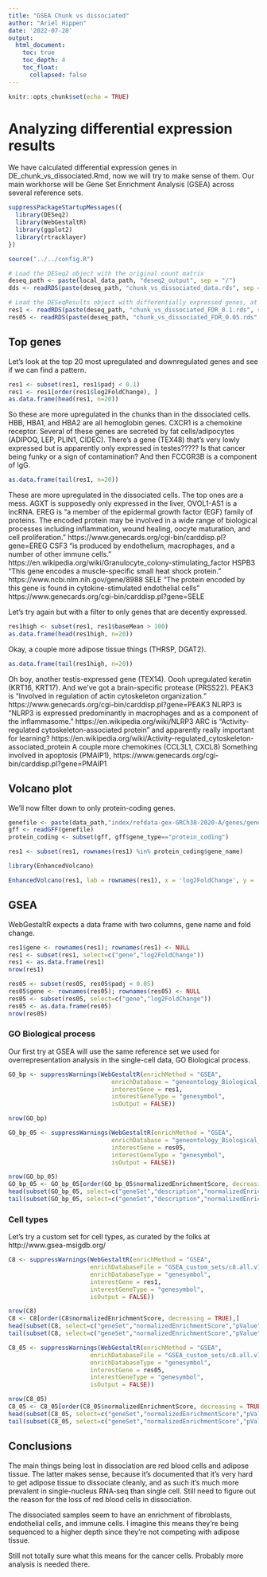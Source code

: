```yaml
---
title: "GSEA Chunk vs dissociated"
author: "Ariel Hippen"
date: '2022-07-28'
output: 
  html_document:
    toc: true
    toc_depth: 4
    toc_float:
      collapsed: false
---
```


```r
knitr::opts_chunk$set(echo = TRUE)
```

# Analyzing differential expression results

We have calculated differential expression genes in DE_chunk_vs_dissociated.Rmd, now we will try to make sense of them. Our main workhorse will be Gene Set Enrichment Analysis (GSEA) across several reference sets.

```r
suppressPackageStartupMessages({
  library(DESeq2)
  library(WebGestaltR)
  library(ggplot2)
  library(rtracklayer)
})

source("../../config.R")
```

```r
# Load the DESeq2 object with the original count matrix
deseq_path <- paste(local_data_path, "deseq2_output", sep = "/")
dds <- readRDS(paste(deseq_path, "chunk_vs_dissociated_data.rds", sep = "/"))

# Load the DESeqResults object with differentially expressed genes, at FDR 0.1 and 0.05
res1 <- readRDS(paste(deseq_path, "chunk_vs_dissociated_FDR_0.1.rds", sep = "/"))
res05 <- readRDS(paste(deseq_path, "chunk_vs_dissociated_FDR_0.05.rds", sep = "/"))
```

## Top genes

Let's look at the top 20 most upregulated and downregulated genes and see if we can find a pattern.

```r
res1 <- subset(res1, res1$padj < 0.1)
res1 <- res1[order(res1$log2FoldChange), ]
as.data.frame(head(res1, n=20))
```
So these are more upregulated in the chunks than in the dissociated cells. HBB, HBA1, and HBA2 are all hemoglobin genes. CXCR1 is a chemokine receptor. Several of these genes are secreted by fat cells/adipocytes (ADIPOQ, LEP, PLIN1, CIDEC). There's a gene (TEX48) that's very lowly expressed but is apparently only expressed in testes????? Is that cancer being funky or a sign of contamination? And then FCCGR3B is a component of IgG.

```r
as.data.frame(tail(res1, n=20))
```
These are more upregulated in the dissociated cells. The top ones are a mess. AGXT is supposedly only expressed in the liver, OVOL1-AS1 is a lncRNA.
EREG is "a member of the epidermal growth factor (EGF) family of proteins. The encoded protein may be involved in a wide range of biological processes including inflammation, wound healing, oocyte maturation, and cell proliferation." https://www.genecards.org/cgi-bin/carddisp.pl?gene=EREG
CSF3 "is produced by endothelium, macrophages, and a number of other immune cells." https://en.wikipedia.org/wiki/Granulocyte_colony-stimulating_factor
HSPB3 "This gene encodes a muscle-specific small heat shock protein." https://www.ncbi.nlm.nih.gov/gene/8988
SELE "The protein encoded by this gene is found in cytokine-stimulated endothelial cells" https://www.genecards.org/cgi-bin/carddisp.pl?gene=SELE

Let's try again but with a filter to only genes that are decently expressed.

```r
res1high <- subset(res1, res1$baseMean > 100)
as.data.frame(head(res1high, n=20))
```

Okay, a couple more adipose tissue things (THRSP, DGAT2).

```r
as.data.frame(tail(res1high, n=20))
```

Oh boy, another testis-expressed gene (TEX14). Oooh upregulated keratin (KRT16, KRT17). And we've got a brain-specific protease (PRSS22).
PEAK3 is "Involved in regulation of actin cytoskeleton organization." https://www.genecards.org/cgi-bin/carddisp.pl?gene=PEAK3
NLRP3 is "NLRP3 is expressed predominantly in macrophages and as a component of the inflammasome." https://en.wikipedia.org/wiki/NLRP3
ARC is "Activity-regulated cytoskeleton-associated protein" and apparently really important for learning? https://en.wikipedia.org/wiki/Activity-regulated_cytoskeleton-associated_protein
A couple more chemokines (CCL3L1, CXCL8)
Something involved in apoptosis (PMAIP1), https://www.genecards.org/cgi-bin/carddisp.pl?gene=PMAIP1

## Volcano plot

We'll now filter down to only protein-coding genes.

```r
genefile <- paste(data_path,"index/refdata-gex-GRCh38-2020-A/genes/genes.gtf",sep = "/")
gff <- readGFF(genefile)
protein_coding <- subset(gff, gff$gene_type=="protein_coding")

res1 <- subset(res1, rownames(res1) %in% protein_coding$gene_name)
```

```r
library(EnhancedVolcano)

EnhancedVolcano(res1, lab = rownames(res1), x = 'log2FoldChange', y = 'pvalue')
```



## GSEA

WebGestaltR expects a data frame with two columns, gene name and fold change.

```r
res1$gene <- rownames(res1); rownames(res1) <- NULL
res1 <- subset(res1, select=c("gene","log2FoldChange"))
res1 <- as.data.frame(res1)
nrow(res1)

res05 <- subset(res05, res05$padj < 0.05)
res05$gene <- rownames(res05); rownames(res05) <- NULL
res05 <- subset(res05, select=c("gene","log2FoldChange"))
res05 <- as.data.frame(res05)
nrow(res05)
```
### GO Biological process

Our first try at GSEA will use the same reference set we used for overrepresentation analysis in the single-cell data, GO Biological process.

```r
GO_bp <- suppressWarnings(WebGestaltR(enrichMethod = "GSEA",
                             enrichDatabase = "geneontology_Biological_Process_noRedundant",
                             interestGene = res1,
                             interestGeneType = "genesymbol",
                             isOutput = FALSE))

nrow(GO_bp)

```

```r
GO_bp_05 <- suppressWarnings(WebGestaltR(enrichMethod = "GSEA",
                             enrichDatabase = "geneontology_Biological_Process_noRedundant",
                             interestGene = res05,
                             interestGeneType = "genesymbol",
                             isOutput = FALSE))

nrow(GO_bp_05)
GO_bp_05 <- GO_bp_05[order(GO_bp_05$normalizedEnrichmentScore, decreasing = TRUE),]
head(subset(GO_bp_05, select=c("geneSet","description","normalizedEnrichmentScore","pValue","FDR","size")))
tail(subset(GO_bp_05, select=c("geneSet","description","normalizedEnrichmentScore","pValue","FDR","size")))
```

### Cell types

Let's try a custom set for cell types, as curated by the folks at http://www.gsea-msigdb.org/

```r
C8 <- suppressWarnings(WebGestaltR(enrichMethod = "GSEA",
                       enrichDatabaseFile = "GSEA_custom_sets/c8.all.v7.5.1.symbols.gmt",
                       enrichDatabaseType = "genesymbol",
                       interestGene = res1,
                       interestGeneType = "genesymbol",
                       isOutput = FALSE))

nrow(C8)
C8 <- C8[order(C8$normalizedEnrichmentScore, decreasing = TRUE),]
head(subset(C8, select=c("geneSet","normalizedEnrichmentScore","pValue","FDR","size")))
tail(subset(C8, select=c("geneSet","normalizedEnrichmentScore","pValue","FDR","size")))
```

```r
C8_05 <- suppressWarnings(WebGestaltR(enrichMethod = "GSEA",
                       enrichDatabaseFile = "GSEA_custom_sets/c8.all.v7.5.1.symbols.gmt",
                       enrichDatabaseType = "genesymbol",
                       interestGene = res05,
                       interestGeneType = "genesymbol",
                       isOutput = FALSE))

nrow(C8_05)
C8_05 <- C8_05[order(C8_05$normalizedEnrichmentScore, decreasing = TRUE),]
head(subset(C8_05, select=c("geneSet","normalizedEnrichmentScore","pValue","FDR","size")))
tail(subset(C8_05, select=c("geneSet","normalizedEnrichmentScore","pValue","FDR","size")))
```

## Conclusions

The main things being lost in dissociation are red blood cells and adipose tissue. The latter makes sense, because it's documented that it's very hard to get adipose tissue to dissociate cleanly, and as such it's much more prevalent in single-nucleus RNA-seq than single cell. Still need to figure out the reason for the loss of red blood cells in dissociation.

The dissociated samples seem to have an enrichment of fibroblasts, endothelial cells, and immune cells. I imagine this means they're being sequenced to a higher depth since they're not competing with adipose tissue.

Still not totally sure what this means for the cancer cells. Probably more analysis is needed there.
